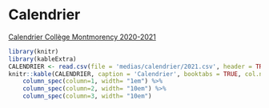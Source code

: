 # Calendrier

[Calendrier Collège Montmorency 2020-2021 ](https://www.cmontmorency.qc.ca/wp-content/uploads/images/college/administration/CALENDRIER-SCOLAIRE-2020-2021.pdf){target="_blank"}

```r
library(knitr)
library(kableExtra)
CALENDRIER <- read.csv(file = 'medias/calendrier/2021.csv', header = TRUE)
knitr::kable(CALENDRIER, caption = 'Calendrier', booktabs = TRUE, col.names = gsub("[.]", " ", names(CALENDRIER))) %>%
    column_spec(column=1, width= "1em") %>%
    column_spec(column=2, width= "10em") %>%
    column_spec(column=3, width= "10em")
```